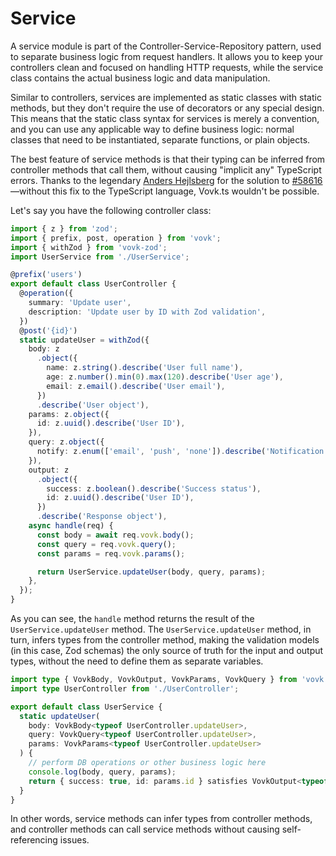 
# Service

A service module is part of the Controller-Service-Repository pattern, used to separate business logic from request handlers. It allows you to keep your controllers clean and focused on handling HTTP requests, while the service class contains the actual business logic and data manipulation.

Similar to controllers, services are implemented as static classes with static methods, but they don't require the use of decorators or any special design. This means that the static class syntax for services is merely a convention, and you can use any applicable way to define business logic: normal classes that need to be instantiated, separate functions, or plain objects.

The best feature of service methods is that their typing can be inferred from controller methods that call them, without causing "implicit any" TypeScript errors. Thanks to the legendary [Anders Hejlsberg](https://github.com/ahejlsberg) for the solution to [#58616](https://github.com/microsoft/TypeScript/issues/58616)—without this fix to the TypeScript language, Vovk.ts wouldn't be possible.

Let's say you have the following controller class:

```ts filename="src/modules/user/UserController.ts" {38}
import { z } from 'zod';
import { prefix, post, operation } from 'vovk';
import { withZod } from 'vovk-zod';
import UserService from './UserService';

@prefix('users')
export default class UserController {
  @operation({
    summary: 'Update user',
    description: 'Update user by ID with Zod validation',
  })
  @post('{id}')
  static updateUser = withZod({
    body: z
      .object({
        name: z.string().describe('User full name'),
        age: z.number().min(0).max(120).describe('User age'),
        email: z.email().describe('User email'),
      })
      .describe('User object'),
    params: z.object({
      id: z.uuid().describe('User ID'),
    }),
    query: z.object({
      notify: z.enum(['email', 'push', 'none']).describe('Notification type'),
    }),
    output: z
      .object({
        success: z.boolean().describe('Success status'),
        id: z.uuid().describe('User ID'),
      })
      .describe('Response object'),
    async handle(req) {
      const body = await req.vovk.body();
      const query = req.vovk.query();
      const params = req.vovk.params();

      return UserService.updateUser(body, query, params);
    },
  });
}
```

As you can see, the `handle` method returns the result of the `UserService.updateUser` method. The `UserService.updateUser` method, in turn, infers types from the controller method, making the validation models (in this case, Zod schemas) the only source of truth for the input and output types, without the need to define them as separate variables.

```ts filename="src/modules/user/UserService.ts"
import type { VovkBody, VovkOutput, VovkParams, VovkQuery } from 'vovk';
import type UserController from './UserController';

export default class UserService {
  static updateUser(
    body: VovkBody<typeof UserController.updateUser>,
    query: VovkQuery<typeof UserController.updateUser>,
    params: VovkParams<typeof UserController.updateUser>
  ) {
    // perform DB operations or other business logic here
    console.log(body, query, params);
    return { success: true, id: params.id } satisfies VovkOutput<typeof UserController.updateUser>;
  }
}
```

In other words, service methods can infer types from controller methods, and controller methods can call service methods without causing self-referencing issues.
